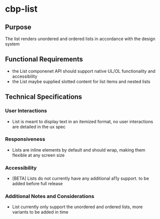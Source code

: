 
<Meta title="Components/List/Specifications" />

# cbp-list

## Purpose
The list renders unordered and ordered lists in accordance with the design system

## Functional Requirements

* the List componenet API should support native UL/OL functionality and accessibility
* the List maybe supplied slotted content for list items and nested lists 

## Technical Specifications

### User Interactions

* List is meant to display text in an itemized format,  no user interactions are detailed in the ux spec

### Responsiveness

* Lists are inline elements by default and should wrap, making them flexible at any screen size

### Accessibility

* [BETA] Lists do not currently have any additional a11y support. to be added before full release

### Additional Notes and Considerations

* List currently only support the unordered and ordered lists, more variants to be added in time

